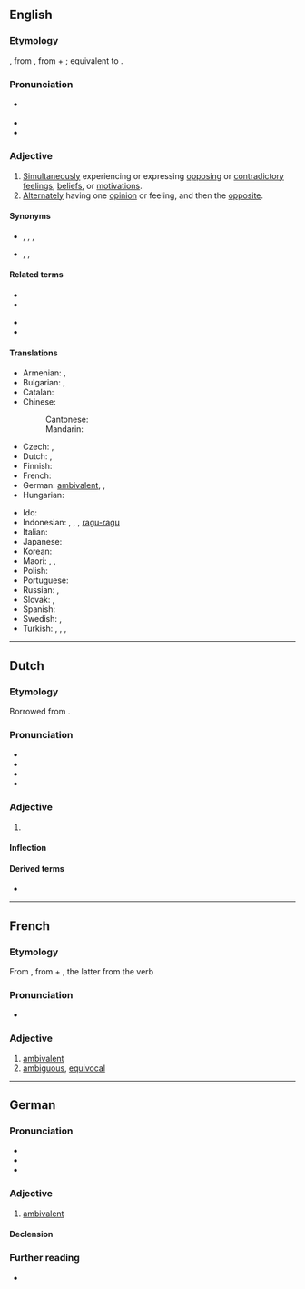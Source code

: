 ==English==
{{was wotd|2008|March|21}}

===Etymology===
{{back-form|en|ambivalence}}, from {{der|en|de|Ambivalenz}}, from {{der|en|la|ambi-||in two ways}} + {{m|la|valeō||be strong}}; equivalent to {{confix|en|ambi|valent}}.

===Pronunciation===
* {{a|RP|US}} {{IPA|en|/æmˈbɪv.ə.lənt/}}
* {{audio|en|en-us-ambivalent.ogg|Audio (US)}}
* {{audio|en|en-au-ambivalent.ogg|Audio (AU)}}

===Adjective===
{{en-adj}}

# [[simultaneously|Simultaneously]] experiencing or expressing [[oppose|opposing]] or [[contradictory]] [[feeling]]s, [[belief]]s, or [[motivation]]s.
# [[alternate|Alternately]] having one [[opinion]] or feeling, and then the [[opposite]].
#: {{ux|en|He has an '''ambivalent''' relationship towards his parents.}}

====Synonyms====
* {{sense|simultaneously experiencing or expressing opposing feelings}} {{l|en|conflicted}}, {{l|en|uncertain}}, {{l|en|undecided}}, {{l|en|unresolved}}
* {{sense|alternately feeling opposing feelings}} {{l|en|vacillating}}, {{l|en|fluctuating}}, {{l|en|wavering}}

====Related terms====
{{rel-top|}}
* {{l|en|ambiguous}}
* {{l|en|ambivalence}}
{{rel-mid}}
* {{l|en|ambivalently}}
* {{l|en|equivalent}}
{{rel-bottom}}

====Translations====
{{trans-top|experiencing or expressing opposing feelings}}
* Armenian: {{t+|hy|հակասական|sc=Armn}}, {{t|hy|ոչ միանշանակ|sc=Armn}}
* Bulgarian: {{t+|bg|двойствен}}, {{t+|bg|противоречив}}
* Catalan: {{t+|ca|ambivalent}}
* Chinese:
*: Cantonese: {{t+|cmn|矛盾|tr=maau4 teon5|sc=Hani}}
*: Mandarin: {{t+|cmn|矛盾|tr=máodùn|sc=Hani}}
* Czech: {{t|cs|ambivalentní}}, {{t|cs|rozporuplný|m}}
* Dutch: {{t+|nl|ambivalent}}, {{t+|nl|ambivalente}}
* Finnish: {{t+|fi|ristiriitainen}}
* French: {{t+|fr|ambivalent}}
* German: [[ambivalent#German|ambivalent]], {{t|de|doppelwertig}}, {{t+|de|zwiespältig}}
* Hungarian: {{t+|hu|ambivalens}}
{{trans-mid}}
* Ido: {{t+|io|ambivalenta}}
* Indonesian: {{t+|id|ambivalen}}, {{t+|id|ragu}}, {{t+|id|bimbang}}, [[ragu|ragu-ragu]]
* Italian: {{t+|it|ambivalente|m|f}}
* Japanese: {{t+|ja|どっちつかず|tr=dotchi-tsukazu}}
* Korean: {{t|ko|반대감정이 공존하는}}
* Maori: {{t|mi|ngākaurua }}, {{t|mi|whēangaanga }}, {{t|mi|rangirua }}
* Polish: {{t+|pl|ambiwalentny|m}}
* Portuguese: {{t|pt|ambivalente|m|f}}
* Russian: {{t+|ru|дво́йственный}}, {{t+|ru|противоречи́вый}}
* Slovak: {{t+|sk|ambivalentný|m}}, {{t|sk|rozporuplný|m}}
* Spanish: {{t+|es|ambivalente}}
* Swedish: {{t+|sv|ambivalent}}, {{t+|sv|kluven}}
* Turkish: {{t+|tr|ikircikli}}, {{t+|tr|ikircimli}}, {{t+|tr|kararsız}}, {{t+|tr|mütereddit}}
{{trans-bottom}}

----

==Dutch==

===Etymology===
Borrowed from {{bor|nl|de|ambivalent}}.

===Pronunciation===
* {{IPA|nl|/ˌɑm.bi.vaːˈlɛnt/}}
* {{audio|nl|Nl-ambivalent.ogg|Audio}}
* {{hyphenation|nl|am|bi|va|lent}}
* {{rhyme|nl|ɛnt}}

===Adjective===
{{nl-adj}}

# {{l|en|ambivalent}} {{gloss|simultaneously experiencing conflicting drives}} {{defdate|from early 20th c.}}

====Inflection====
{{nl-decl-adj}}

====Derived terms====
* {{l|nl|ambivalentie}}

----

==French==

===Etymology===
From {{bor|fr|de|ambivalent}}, from {{der|fr|la|ambi-}} + {{der|fr|la|valēns}}, the latter from the verb {{m|la|valeō}}

===Pronunciation===
* {{fr-IPA}}

===Adjective===
{{fr-adj}}

# [[#English|ambivalent]]
# [[ambiguous]], [[equivocal]]

----

==German==

===Pronunciation===
* {{IPA|de|/ʔambivaˈlɛnt/}}
* {{audio|de|De-at-ambivalent.ogg|Audio (Austria)}}
* {{audio|de|De-ambivalent.ogg|Audio}}

===Adjective===
{{de-adj|er|ambivalentesten}}

# [[ambivalent#English|ambivalent]]
#: {{ux|de|Seine Gefühle ihr gegenüber sind '''ambivalent''', sowohl positiv als auch negativ.|His feelings to her are '''ambivalent''', positive as well as negative.}}

====Declension====
{{de-decl-adj|ambivalent|ambivalenter|ambivalentst}}

===Further reading===
* {{R:Duden}}